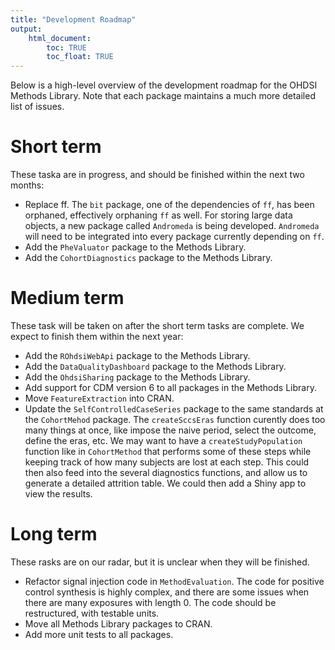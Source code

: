 ```yaml
---
title: "Development Roadmap"
output: 
    html_document:
        toc: TRUE
        toc_float: TRUE
---
```


Below is a high-level overview of the development roadmap for the OHDSI Methods Library. Note that each package maintains a much more detailed list of issues.

# Short term

These taska are in progress, and should be finished within the next two months:

- Replace ff. The `bit` package, one of the dependencies of `ff`, has been orphaned, effectively orphaning `ff` as well. For storing large data objects, a new package called `Andromeda` is being developed. `Andromeda` will need to be integrated into every package currently depending on `ff`.
- Add the `PheValuator` package to the Methods Library. 
- Add the `CohortDiagnostics` package to the Methods Library. 

# Medium term

These task will be taken on after the short term tasks are complete. We expect to finish them within the next year:

- Add the `ROhdsiWebApi` package to the Methods Library. 
- Add the `DataQualityDashboard` package to the Methods Library.
- Add the `OhdsiSharing` package to the Methods Library.  
- Add support for CDM version 6 to all packages in the Methods Library.
- Move `FeatureExtraction` into CRAN.
- Update the `SelfControlledCaseSeries` package to the same standards at the `CohortMehod` package. The `createSccsEras` function curently does too many things at once, like impose the naive period, select the outcome, define the eras, etc. We may want  to have a `createStudyPopulation` function like in `CohortMethod` that performs some of these steps while keeping track of how many subjects are lost at each step. This could then also feed into the several diagnostics functions, and allow us to generate a detailed attrition table. We could then add a Shiny app to view the results.

# Long term

These rasks are on our radar, but it is unclear when they will be finished.

- Refactor signal injection code in `MethodEvaluation`. The code for positive control synthesis is highly complex, and there are some issues when there are many exposures with length 0. The code should be restructured, with testable units.
- Move all Methods Library packages to CRAN.
- Add more unit tests to all packages.
